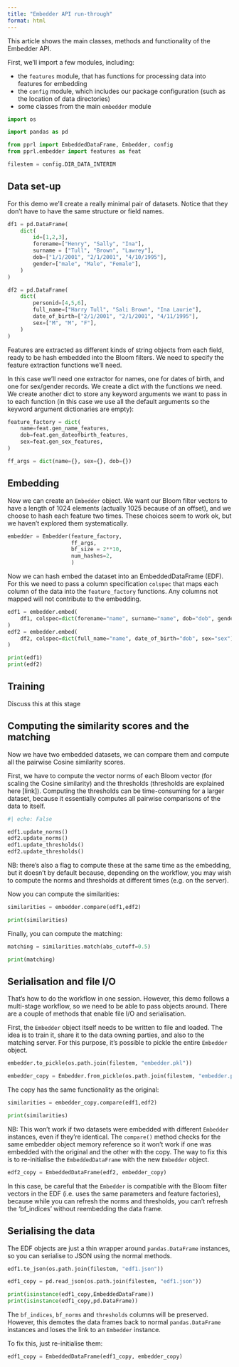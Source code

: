 ```yaml
---
title: "Embedder API run-through"
format: html
---
```


This article shows the main classes, methods and functionality of the Embedder
API.

First, we'll import a few modules, including:

* the `features` module, that has functions for processing data into features
  for embedding
* the `config` module, which includes our package configuration (such as the
  location of data directories)
* some classes from the main `embedder` module

```python
import os

import pandas as pd

from pprl import EmbeddedDataFrame, Embedder, config
from pprl.embedder import features as feat

filestem = config.DIR_DATA_INTERIM
```

## Data set-up

For this demo we'll create a really minimal pair of datasets. Notice that they
don't have to have the same structure or field names.

```python
df1 = pd.DataFrame(
    dict(
        id=[1,2,3],
        forename=["Henry", "Sally", "Ina"],
        surname = ["Tull", "Brown", "Lawrey"],
        dob=["1/1/2001", "2/1/2001", "4/10/1995"],
        gender=["male", "Male", "Female"],
    )
)

df2 = pd.DataFrame(
    dict(
        personid=[4,5,6],
        full_name=["Harry Tull", "Sali Brown", "Ina Laurie"],
        date_of_birth=["2/1/2001", "2/1/2001", "4/11/1995"],
        sex=["M", "M", "F"],
    )
)
```

Features are extracted as different kinds of string objects from each field,
ready to be hash embedded into the Bloom filters. We need to specify the
feature extraction functions we'll need.

In this case we'll need one extractor for names, one for dates of birth, and
one for sex/gender records. We create a dict with the functions we need. We
create another dict to store any keyword arguments we want to pass in to each
function (in this case we use all the default arguments so the keyword argument
dictionaries are empty):

```python
feature_factory = dict(
    name=feat.gen_name_features,
    dob=feat.gen_dateofbirth_features,
    sex=feat.gen_sex_features,
)

ff_args = dict(name={}, sex={}, dob={})
```

## Embedding

Now we can create an `Embedder` object. We want our Bloom filter vectors to
have a length of 1024 elements (actually 1025 because of an offset), and we
choose to hash each feature two times. These choices seem to work ok, but we
haven't explored them systematically.

```python
embedder = Embedder(feature_factory,
                    ff_args,
                    bf_size = 2**10,
                    num_hashes=2,
                    )
```

Now we can hash embed the dataset into an EmbeddedDataFrame (EDF). For this we
need to pass a column specification `colspec` that maps each column of the data
into the `feature_factory` functions. Any columns not mapped will not
contribute to the embedding.

```python
edf1 = embedder.embed(
    df1, colspec=dict(forename="name", surname="name", dob="dob", gender="sex")
)
edf2 = embedder.embed(
    df2, colspec=dict(full_name="name", date_of_birth="dob", sex="sex")
)

print(edf1)
print(edf2)
```


## Training

Discuss this at this stage

## Computing the similarity scores and the matching

Now we have two embedded datasets, we can compare them and compute all the
pairwise Cosine similarity scores.

First, we have to compute the vector norms of each Bloom vector (for scaling
the Cosine similarity) and the thresholds (thresholds are explained here
[link]). Computing the thresholds can be time-consuming for a larger dataset,
because it essentially computes all pairwise comparisons of the data to itself.

```python
#| echo: False

edf1.update_norms()
edf2.update_norms()
edf1.update_thresholds()
edf2.update_thresholds()
```

NB: there's also a flag to compute these at the same time as the embedding, but
it doesn't by default because, depending on the workflow, you may wish to
compute the norms and thresholds at different times (e.g. on the server).

Now you can compute the similarities:

```python
similarities = embedder.compare(edf1,edf2)

print(similarities)
```

Finally, you can compute the matching:

```python
matching = similarities.match(abs_cutoff=0.5)

print(matching)
```


## Serialisation and file I/O

That's how to do the workflow in one session. However, this demo follows a
multi-stage workflow, so we need to be able to pass objects around. There are a
couple of methods that enable file I/O and serialisation.

First, the `Embedder` object itself needs to be written to file and loaded. The
idea is to train it, share it to the data owning parties, and also to the
matching server. For this purpose, it's possible to pickle the entire
`Embedder` object.

```python
embedder.to_pickle(os.path.join(filestem, "embedder.pkl"))

embedder_copy = Embedder.from_pickle(os.path.join(filestem, "embedder.pkl"))
```

The copy has the same functionality as the original:

```python
similarities = embedder_copy.compare(edf1,edf2)

print(similarities)
```

NB: This won't work if two datasets were embedded with different `Embedder`
instances, even if they're identical. The `compare()` method checks for the
same embedder object memory reference so it won't work if one was embedded with
the original and the other with the copy. The way to fix this is to
re-initialise the `EmbeddedDataFrame` with the new `Embedder` object.

```python
edf2_copy = EmbeddedDataFrame(edf2, embedder_copy)
```

In this case, be careful that the `Embedder` is compatible with the Bloom
filter vectors in the EDF (i.e. uses the same parameters and feature
factories), because while you can refresh the norms and thresholds, you can't
refresh the 'bf_indices' without reembedding the data frame.

## Serialising the data

The EDF objects are just a thin wrapper around `pandas.DataFrame` instances, so
you can serialise to JSON using the normal methods.

```python
edf1.to_json(os.path.join(filestem, "edf1.json"))

edf1_copy = pd.read_json(os.path.join(filestem, "edf1.json"))

print(isinstance(edf1_copy,EmbeddedDataFrame))
print(isinstance(edf1_copy,pd.DataFrame))
```

The `bf_indices`, `bf_norms` and `thresholds` columns will be preserved.
However, this demotes the data frames back to normal `pandas.DataFrame`
instances and loses the link to an `Embedder` instance.

To fix this, just re-initialise them:

```python
edf1_copy = EmbeddedDataFrame(edf1_copy, embedder_copy)
```
